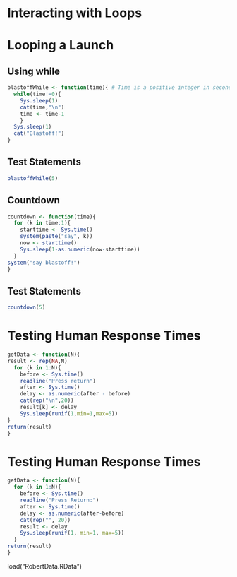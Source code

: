 Interacting with Loops
========================================================

# Looping a Launch
 
## Using while
```r
blastoffWhile <- function(time){ # Time is a positive integer in seconds
  while(time!=0){
    Sys.sleep(1)
    cat(time,"\n")
    time <- time-1
    }
  Sys.sleep(1)
  cat("Blastoff!")
}
```

## Test Statements
```r
blastoffWhile(5)
```

## Countdown
```r
countdown <- function(time){
  for (k in time:1){
    starttime <- Sys.time()
    system(paste("say", k))
    now <- starttime()
    Sys.sleep(1-as.numeric(now-starttime))
  }
system("say blastoff!")
}  
```

## Test Statements
```r
countdown(5)
```

# Testing Human Response Times
```r

getData <- function(N){
result <- rep(NA,N)
  for (k in 1:N){
    before <- Sys.time()
    readline("Press return")
    after <- Sys.time() 
    delay <- as.numeric(after - before)
    cat(rep("\n",20))
    result[k] <- delay
    Sys.sleep(runif(1,min=1,max=5))
}
return(result)
}
```

# Testing Human Response Times
```r
getData <- function(N){
  for (k in 1:N){
    before <- Sys.time()
    readline("Press Return:")
    after <- Sys.time()
    delay <- as.numeric(after-before)
    cat(rep("", 20))
    result <- delay
    Sys.sleep(runif(1, min=1, max=5))
  }
return(result)
}
```

load("RobertData.RData")

